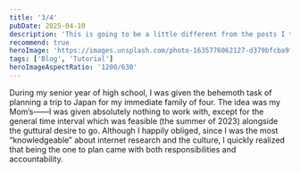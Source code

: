 ```yaml
---
title: '3/4'
pubDate: 2025-04-10
description: 'This is going to be a little different from the posts I typically make on this site!'
recommend: true
heroImage: 'https://images.unsplash.com/photo-1635776062127-d379bfcba9f8?q=80&w=1470&auto=format&fit=crop'
tags: ['Blog', 'Tutorial']
heroImageAspectRatio: '1200/630'
---
```


During my senior year of high school, I was given the behemoth task of planning a trip to Japan for my immediate family of four. The idea was my Mom’s——I was given absolutely nothing to work with, except for the general time interval which was feasible (the summer of 2023) alongside the guttural desire to go. Although I happily obliged, since I was the most “knowledgeable” about internet research and the culture, I quickly realized that being the one to plan came with both responsibilities and accountability.
